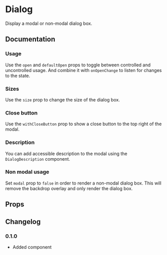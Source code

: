 # Dialog

Display a modal or non-modal dialog box.

## Documentation

### Usage

Use the `open` and `defaultOpen` props to toggle between controlled and uncontrolled usage. And combine it with `onOpenChange` to listen for changes to the state.

<ax-demo name="dialog/usage" />

### Sizes

Use the `size` prop to change the size of the dialog box.

<ax-demo meta="/size={size}/" name="dialog/size-usage" />

### Close button

Use the `withCloseButton` prop to show a close button to the top right of the modal.

<ax-demo meta="/withCloseButton/" name="dialog/close-usage" />

### Description

You can add accessible description to the modal using the `DialogDescription` component.

<ax-demo meta="/DialogDescription/" name="dialog/description-usage" />

### Non modal usage

Set `modal` prop to `false` in order to render a non-modal dialog box. This will remove the backdrop overlay and only render the dialog box.

<ax-demo meta="/modal={modal}/" name="dialog/modal-usage" />

## Props

<ax-props-table component="Dialog" extends={false} />

<ax-props-table component="DialogTrigger" extends="Button" />

<ax-props-table component="DialogContent" />

<ax-props-table component="DialogTitle" />

<ax-props-table component="DialogDescription" />

<ax-props-table component="DialogBody" />

<ax-props-table component="DialogFooter" />

<ax-props-table component="DialogClose" extends="Button" />

## Changelog

### 0.1.0

- Added component
